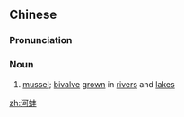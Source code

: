 ==Chinese==
{{zh-forms}}

===Pronunciation===
{{zh-pron
|m=hébàng
|c=ho4 pong5
|cat=n
}}

===Noun===
{{zh-noun}}

# [[mussel]]; [[bivalve]] [[grown]] in [[river]]s and [[lake]]s

[[zh:河蚌]]